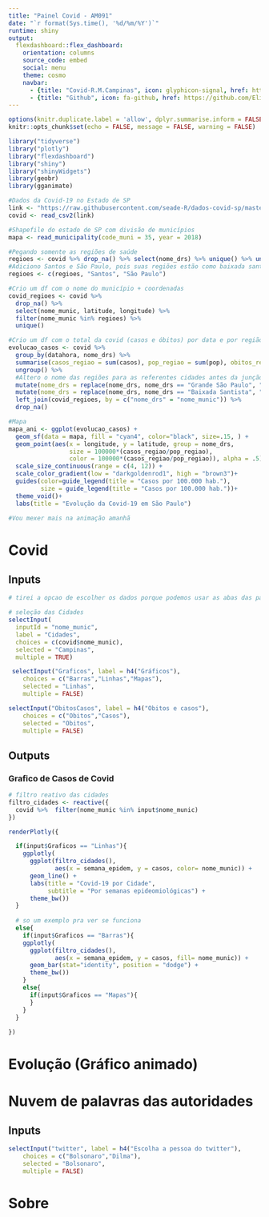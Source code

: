 ```yaml
---
title: "Painel Covid - AM091"
date: "`r format(Sys.time(), '%d/%m/%Y')`"
runtime: shiny
output: 
  flexdashboard::flex_dashboard:
    orientation: columns
    source_code: embed
    social: menu
    theme: cosmo 
    navbar:  
      - {title: "Covid-R.M.Campinas", icon: glyphicon-signal, href: https://covid-rmc.netlify.app}
      - {title: "Github", icon: fa-github, href: https://github.com/Elizemiku/PainelCovidUnicamp}
---
```


```r
options(knitr.duplicate.label = 'allow', dplyr.summarise.inform = FALSE)
knitr::opts_chunk$set(echo = FALSE, message = FALSE, warning = FALSE)
```

<!-- podemos criar um chunk pegando os codigos do twitter de um R script depois -->

```r
library("tidyverse")
library("plotly")
library("flexdashboard")
library("shiny")
library("shinyWidgets")
library(geobr)
library(gganimate)
```

```r
#Dados da Covid-19 no Estado de SP
link <- "https://raw.githubusercontent.com/seade-R/dados-covid-sp/master/data/dados_covid_sp.csv"
covid <- read_csv2(link)

#Shapefile do estado de SP com divisão de municípios
mapa <- read_municipality(code_muni = 35, year = 2018)

#Pegando somente as regiões de saúde
regioes <- covid %>% drop_na() %>% select(nome_drs) %>% unique() %>% unlist() %>% unname()
#Adiciono Santos e São Paulo, pois suas regiões estão como baixada santista e grande São Paulo
regioes <- c(regioes, "Santos", "São Paulo")

#Crio um df com o nome do município + coordenadas
covid_regioes <- covid %>% 
  drop_na() %>% 
  select(nome_munic, latitude, longitude) %>% 
  filter(nome_munic %in% regioes) %>% 
  unique()

#Crio um df com o total da covid (casos e óbitos) por data e por região.
evolucao_casos <- covid %>% 
  group_by(datahora, nome_drs) %>% 
  summarise(casos_regiao = sum(casos), pop_regiao = sum(pop), obitos_regiao = sum(obitos)) %>%
  ungroup() %>% 
  #Altero o nome das regiões para as referentes cidades antes da junção dos dados
  mutate(nome_drs = replace(nome_drs, nome_drs == "Grande São Paulo", "São Paulo")) %>% 
  mutate(nome_drs = replace(nome_drs, nome_drs == "Baixada Santista", "Santos")) %>% 
  left_join(covid_regioes, by = c("nome_drs" = "nome_munic")) %>% 
  drop_na()

#Mapa
mapa_ani <- ggplot(evolucao_casos) + 
  geom_sf(data = mapa, fill = "cyan4", color="black", size=.15, ) +
  geom_point(aes(x = longitude, y = latitude, group = nome_drs, 
                 size = 100000*(casos_regiao/pop_regiao),
                 color = 100000*(casos_regiao/pop_regiao)), alpha = .5) +
  scale_size_continuous(range = c(4, 12)) +
  scale_color_gradient(low = "darkgoldenrod1", high = "brown3")+
  guides(color=guide_legend(title = "Casos por 100.000 hab."), 
         size = guide_legend(title = "Casos por 100.000 hab."))+
  theme_void()+
  labs(title = "Evolução da Covid-19 em São Paulo")

#Vou mexer mais na animação amanhã 
```

Covid {data-navmenu="Análise de dados" data-icon="glyphicon-asterisk"}
=====================================  

Inputs {.sidebar}
-----------------------------------------------------------------------

```r
# tirei a opcao de escolher os dados porque podemos usar as abas das paginas para separar , ai depois vcs votam na melhor opcao haha

# seleção das Cidades
selectInput(
  inputId = "nome_munic", 
  label = "Cidades", 
  choices = c(covid$nome_munic),
  selected = "Campinas",
  multiple = TRUE)

 selectInput("Graficos", label = h4("Gráficos"), 
    choices = c("Barras","Linhas","Mapas"), 
    selected = "Linhas",
    multiple = FALSE)

selectInput("ObitosCasos", label = h4("Obitos e casos"), 
    choices = c("Obitos","Casos"), 
    selected = "Obitos",
    multiple = FALSE)
```

Outputs
-----------------------------------------------------------------------

### Grafico de Casos de Covid

```r
# filtro reativo das cidades 
filtro_cidades <- reactive({
  covid %>%  filter(nome_munic %in% input$nome_munic)
})

renderPlotly({

  if(input$Graficos == "Linhas"){
    ggplotly(
      ggplot(filtro_cidades(), 
             aes(x = semana_epidem, y = casos, color= nome_munic)) +
      geom_line() +
      labs(title = "Covid-19 por Cidade", 
           subtitle = "Por semanas epideomiológicas") +
      theme_bw())
  }
  
  # so um exemplo pra ver se funciona
  else{
    if(input$Graficos == "Barras"){
    ggplotly(
      ggplot(filtro_cidades(), 
             aes(x = semana_epidem, y = casos, fill= nome_munic)) +
      geom_bar(stat="identity", position = "dodge") +
      theme_bw()) 
    }
    else{
      if(input$Graficos == "Mapas"){
      }
    }
  }
  
})

```

Evolução (Gráfico animado) {data-navmenu="Extra" data-icon="glyphicon-search"}
=====================================  

Nuvem de palavras das autoridades {data-navmenu="Extra" data-icon="fa-hashtag"}
=====================================  

Inputs {.sidebar}
-----------------------------------------------------------------------

```r
selectInput("twitter", label = h4("Escolha a pessoa do twitter"), 
    choices = c("Bolsonaro","Dilma"), 
    selected = "Bolsonaro",
    multiple = FALSE)
```

Sobre {data-icon="fa-info-circle"}
=====================================  

